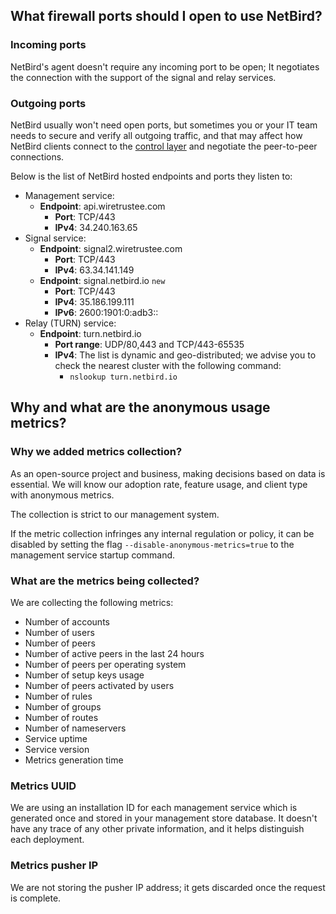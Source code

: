 

## What firewall ports should I open to use NetBird?

### Incoming ports
NetBird's agent doesn't require any incoming port to be open; It negotiates the connection with the support of the signal and relay services.
### Outgoing ports
NetBird usually won't need open ports, but sometimes you or your IT team needs to secure and verify
all outgoing traffic, and that may affect how NetBird clients connect to the [control layer](/about-netbird/how-netbird-works)
and negotiate the peer-to-peer connections.

Below is the list of NetBird hosted endpoints and ports they listen to:
* Management service:
  * **Endpoint**: api.wiretrustee.com
    * **Port**: TCP/443
    * **IPv4**: 34.240.163.65
* Signal service:
  * **Endpoint**: signal2.wiretrustee.com
    * **Port**: TCP/443
    * **IPv4**: 63.34.141.149
  * **Endpoint**: signal.netbird.io `new`
    * **Port**: TCP/443
    * **IPv4**: 35.186.199.111
    * **IPv6**: 2600:1901:0:adb3::
* Relay (TURN) service:
  * **Endpoint**: turn.netbird.io
    * **Port range**: UDP/80,443 and TCP/443-65535
    * **IPv4**: The list is dynamic and geo-distributed; we advise you to check the nearest cluster with the following command:
        * `nslookup turn.netbird.io`

## Why and what are the anonymous usage metrics?

### Why we added metrics collection?
As an open-source project and business, making decisions based on data is essential. We will know our adoption rate, feature usage, and client type with anonymous metrics.

<Note>
The collection is strict to our management system.
</Note>

If the metric collection infringes any internal regulation or policy, it can be disabled by setting the flag `--disable-anonymous-metrics=true` to the management service startup command.

### What are the metrics being collected?
We are collecting the following metrics:
* Number of accounts
* Number of users
* Number of peers
* Number of active peers in the last 24 hours
* Number of peers per operating system
* Number of setup keys usage
* Number of peers activated by users
* Number of rules
* Number of groups
* Number of routes
* Number of nameservers
* Service uptime
* Service version
* Metrics generation time


### Metrics UUID
We are using an installation ID for each management service which is generated once and stored in your management store database. It doesn't have any trace of any other private information, and it helps distinguish each deployment.

### Metrics pusher IP
We are not storing the pusher IP address; it gets discarded once the request is complete.
